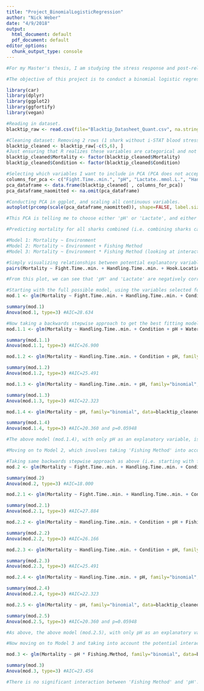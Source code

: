 ```yaml
---
title: "Project_BinomialLogisticRegression"
author: "Nick Weber"
date: "4/9/2018"
output:
  html_document: default
  pdf_document: default
editor_options: 
  chunk_output_type: console
---
```


```r
#For my Master's thesis, I am studying the stress response and post-release mortality in blacktip sharks that are caught by recreational fishermen in 2 different fishing modes (shore-based vs. charter-based). I have sampled 32 blacktip sharks so far (including both shore-based and charter-based), and for each of those sharks I recorded the 'Fight Time' (i.e. time on the line), 'Handling Time' (i.e. time handled), and 'Fork Length' (i.e. length of the shark). I also drew blood from sharks to assess stress parameters ('pH' and 'Lactate' are included here). Upon the release of each shark, a 'Condition' (ranging from 1-5; 1 being showing no signs of stress and 5 being moribund) was assigned, based on the sharks behavior upon release. The 'Water Temperature' at each site was recorded. Finally, each shark was tagged, in order to monitor survivorship post-release. 

#The objective of this project is to conduct a binomial logistic regression, to determine if we can predict for the outcome of a released shark (i.e. whether the shark survives or dies) using the variables measured (and described above). 
```

```r
library(car)
library(dplyr)
library(ggplot2)
library(ggfortify)
library(vegan)

#Reading in dataset.
blacktip_raw <- read.csv(file="Blacktip_Datasheet_Quant.csv", na.strings=c("", " ", "NA"))
```

```r
#Cleaning dataset: Removing 2 rows (1 shark without i-STAT blood stress data and 1 shark with no known mortality outcome because tags were removed before release)...
blacktip_cleaned <- blacktip_raw[-c(5,6), ]
#Just ensuring that R realizes these variables are categorical and not continuous...
blacktip_cleaned$Mortality <- factor(blacktip_cleaned$Mortality)
blacktip_cleaned$Condition <- factor(blacktip_cleaned$Condition)

#Selecting which variables I want to include in PCA (PCA does not accept categorical variables)...
columns_for_pca <- c("Fight.Time..min.", "pH", "Lactate..mmol.L.", "Handling.Time..min.", "Fork.Length..cm.", "Water.Temp...C.")
pca_dataframe <- data.frame(blacktip_cleaned[ , columns_for_pca])
pca_dataframe_naomitted <- na.omit(pca_dataframe)

#Conducting PCA in ggplot, and scaling all continuous variables. 
autoplot(prcomp(scale(pca_dataframe_naomitted)), shape=FALSE, label.size=3, loadings=TRUE, loadings.label=TRUE, loadings.label.size=3, loadings.colour='black', loadings.label.colour='black', data=blacktip_cleaned, colour='Mortality')

#This PCA is telling me to choose either 'pH' or 'Lactate', and either 'Handling Time' or 'Fork Length' for regression purposes. This makes sense because 'pH' and 'Lactate' are negatively correlated (as they should be) and 'Handling Time' and 'Fork Length' (and really 'Fight Time') are positively correlated, which makes sense (i.e. larger sharks are both on the line and handled for longer period of time). So based on the results of this PCA, I can get rid of 2 of 6 variables for the regression, and I am choosing to get rid of 'Lactate' and 'Fork Length'...
```

```r
#Predicting mortality for all sharks combined (i.e. combining sharks caught from shore and sharks caught from charter boats), with 3 mortalities and 29 survivors.

#Model 1: Mortality ~ Environment
#Model 2: Mortality ~ Environment + Fishing Method
#Model 3: Mortality ~ Environment * Fishing Method (looking at interaction)

#Simply visualizing relationships between potential explanatory variables.
pairs(Mortality ~ Fight.Time..min. + Handling.Time..min. + Hook.Location + Fork.Length..cm. + Condition + pH + Lactate..mmol.L. + Water.Temp...C., data=blacktip_raw, na.action=na.omit, panel=panel.smooth)

#From this plot, we can see that 'pH' and 'Lactate' are negatively correlated, and 'Fork Length' is relatively positively correlated with both 'Fight Time' and 'Handling Time' (consistent with the results of the PCA above). 
```

```r
#Starting with the full possible model, using the variables selected for above, via PCA. However, I am also including the variable 'Condition' here, which is categorical and thus could not be included in the PCA.
mod.1 <- glm(Mortality ~ Fight.Time..min. + Handling.Time..min. + Condition + pH + Water.Temp...C., family="binomial", data=blacktip_cleaned) #"Logit" is the default model when family is "binomial".

summary(mod.1)
Anova(mod.1, type=3) #AIC=28.634

#Now taking a backwards stepwise approach to get the best fitting model (i.e. removing the least significant variable at each step)...
mod.1.1 <- glm(Mortality ~ Handling.Time..min. + Condition + pH + Water.Temp...C., family="binomial", data=blacktip_cleaned)

summary(mod.1.1)
Anova(mod.1.1, type=3) #AIC=26.900

mod.1.2 <- glm(Mortality ~ Handling.Time..min. + Condition + pH, family="binomial", data=blacktip_cleaned)

summary(mod.1.2)
Anova(mod.1.2, type=3) #AIC=25.491

mod.1.3 <- glm(Mortality ~ Handling.Time..min. + pH, family="binomial", data=blacktip_cleaned)

summary(mod.1.3)
Anova(mod.1.3, type=3) #AIC=22.323

mod.1.4 <- glm(Mortality ~ pH, family="binomial", data=blacktip_cleaned)

summary(mod.1.4)
Anova(mod.1.4, type=3) #AIC=20.360 and p=0.05948

#The above model (mod.1.4), with only pH as an explanatory variable, is the best fitting model based on AIC scores.
```

```r
#Moving on to Model 2, which involves taking 'Fishing Method' into account (i.e. determining if shore-based vs. charter-based affects mortality).

#Taking same backwards stepwise approach as above (i.e. starting with full possible model and removing the least significant variable at each step)... Again, only real difference between this model and the model above is that I am now taking 'Fishing Method' into account.
mod.2 <- glm(Mortality ~ Fight.Time..min. + Handling.Time..min. + Condition + pH + Water.Temp...C. + Fishing.Method, family="binomial", data=blacktip_cleaned) 

summary(mod.2)
Anova(mod.2, type=3) #AIC=18.000

mod.2.1 <- glm(Mortality ~ Fight.Time..min. + Handling.Time..min. + Condition + pH + Fishing.Method, family="binomial", data=blacktip_cleaned)

summary(mod.2.1)
Anova(mod.2.1, type=3) #AIC=27.884

mod.2.2 <- glm(Mortality ~ Handling.Time..min. + Condition + pH + Fishing.Method, family="binomial", data=blacktip_cleaned)

summary(mod.2.2)
Anova(mod.2.2, type=3) #AIC=26.166

mod.2.3 <- glm(Mortality ~ Handling.Time..min. + Condition + pH, family="binomial", data=blacktip_cleaned)

summary(mod.2.3)
Anova(mod.2.3, type=3) #AIC=25.491

mod.2.4 <- glm(Mortality ~ Handling.Time..min. + pH, family="binomial", data=blacktip_cleaned)

summary(mod.2.4)
Anova(mod.2.4, type=3) #AIC=22.323

mod.2.5 <- glm(Mortality ~ pH, family="binomial", data=blacktip_cleaned)

summary(mod.2.5)
Anova(mod.2.5, type=3) #AIC=20.360 and p=0.05948

#As above, the above model (mod.2.5), with only pH as an explanatory variable, is the best fitting model based on AIC scores. The full model (mod.2) actually has a lower AIC score (18.000), but because this model has so many explanatory variables, I believe the final model (mod.2.5) with only pH as an explanatory variable is more informative and biologically meaningful. 
```

```r
#Now moving on to Model 3 and taking into account the potential interaction between 'Fishing Method' and 'pH'.

mod.3 <- glm(Mortality ~ pH * Fishing.Method, family="binomial", data=blacktip_cleaned) 

summary(mod.3)
Anova(mod.3, type=3) #AIC=23.456

#There is no significant interaction between 'Fishing Method' and 'pH'. 
```